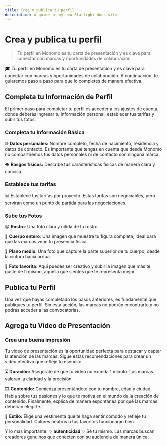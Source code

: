 ```yaml
---
title: Crea y publica tu perfil
description: A guide in my new Starlight docs site.
---
```


# Crea y publica tu perfil

> Tu perfil en Monomo es tu carta de presentación y es clave para conectar con marcas y oportunidades de colaboración.
> 

<aside>
🎓 Tu perfil en Monomo es tu carta de presentación y es clave para conectar con marcas y oportunidades de colaboración. A continuación, te guiaremos paso a paso para que lo completes de manera efectiva.

</aside>

## **Completa tu Información de Perfil**

El primer paso para completar tu perfil es acceder a los ajustes de cuenta, donde deberás ingresar tu información personal, establecer tus tarifas y subir tus fotos.

### **Completa tu Información Básica**

🌐 **Datos personales:** Nombre completo, fecha de nacimiento, residencia y datos de contacto. Es importante que tengas en cuenta que desde Monomo no compartiremos tus datos personales ni de contacto con ninguna marca.

👁 **Rasgos físicos:** Describe tus características físicas de manera clara y concisa.

### **Establece tus tarifas**

📊 Establece tus tarifas por proyecto. Estas tarifas son negociables, pero servirán como un punto de partida para las negociaciones.

### **Sube tus Fotos**

😁 **Rostro**: Una foto clara y nítida de tu rostro.

💪 **Cuerpo entero**: Una imagen que muestre tu figura completa, ideal para que las marcas vean tu presencia física.

📝 **Plano medio**: Una foto que capture la parte superior de tu cuerpo, desde la cintura hacia arriba.

🎨 **Foto favorita**: Aquí puedes ser creativo y subir la imagen que más te guste de ti mismo, aquella que sientes que te representa mejor.


## **Publica tu Perfil**

Una vez que hayas completado los pasos anteriores, es fundamental que publiques tu perfil. Sin esta acción, las marcas no podrán encontrarte y no podrás acceder a las convocatorias.

## **Agrega tu Video de Presentación**

### **Crea una buena impresión**

Tu video de presentación es la oportunidad perfecta para destacar y captar la atención de las marcas. Sigue estas recomendaciones para crear un video efectivo que refleje tu esencia:

⌛ **Duración:** Asegúrate de que tu video no exceda 1 minuto. Las marcas valoran la claridad y la precisión.

🎞️ **Contenido:** Comienza presentándote con tu nombre, edad y ciudad. Habla sobre tus pasiones y lo que te motiva en el mundo de la creación de contenido. Finalmente, explica de manera espontánea por qué las marcas deberían elegirte.

👗 **Estilo:** Elige una vestimenta que te haga sentir cómodo y refleje tu personalidad. Colores neutros o tus favoritos funcionarán bien. 

Y lo mas importante: ✨ **autenticidad** ✨ Sé tú mismo. Las marcas buscan creadores genuinos que conecten con su audiencia de manera única.
